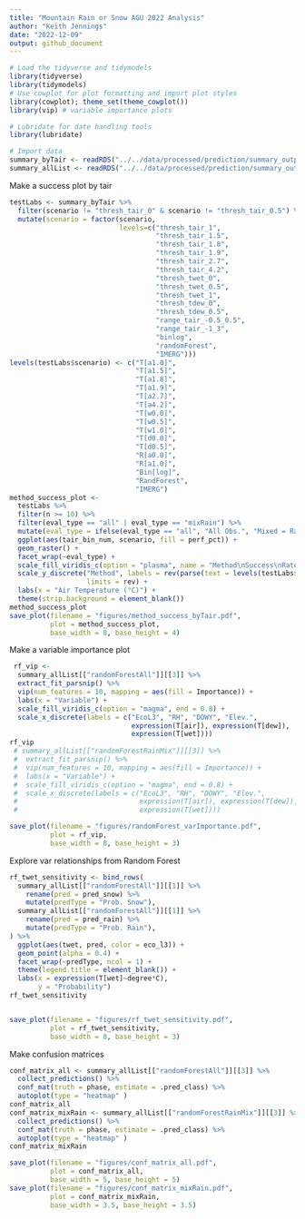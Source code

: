 ```yaml
---
title: "Mountain Rain or Snow AGU 2022 Analysis"
author: "Keith Jennings"
date: "2022-12-09"
output: github_document
--- 
```

 
```r
# Load the tidyverse and tidymodels
library(tidyverse)
library(tidymodels)
# Use cowplot for plot formatting and import plot styles
library(cowplot); theme_set(theme_cowplot())
library(vip) # variable importance plots

# Lubridate for date handling tools
library(lubridate)

# Import data
summary_byTair <- readRDS("../../data/processed/prediction/summary_output_byTair.RDS")
summary_allList <- readRDS("../../data/processed/prediction/summary_output_allList.RDS")

```

Make a success plot by tair

```r
testLabs <- summary_byTair %>% 
  filter(scenario != "thresh_tair_0" & scenario != "thresh_tair_0.5") %>% 
  mutate(scenario = factor(scenario, 
                           levels=c("thresh_tair_1",
                                    "thresh_tair_1.5",
                                    "thresh_tair_1.8",
                                    "thresh_tair_1.9",
                                    "thresh_tair_2.7",
                                    "thresh_tair_4.2",
                                    "thresh_twet_0",
                                    "thresh_twet_0.5",
                                    "thresh_twet_1", 
                                    "thresh_tdew_0",
                                    "thresh_tdew_0.5",
                                    "range_tair_-0.5_0.5",
                                    "range_tair_-1_3",
                                    "binlog",
                                    "randomForest",
                                    "IMERG")))
levels(testLabs$scenario) <- c("T[a1.0]",
                               "T[a1.5]",
                               "T[a1.8]",
                               "T[a1.9]",
                               "T[a2.7]",
                               "T[a4.2]",
                               "T[w0.0]",
                               "T[w0.5]",
                               "T[w1.0]",
                               "T[d0.0]",
                               "T[d0.5]",
                               "R[a0.0]",
                               "R[a1.0]",
                               "Bin[log]",
                               "RandForest",
                               "IMERG")
method_success_plot <- 
  testLabs %>% 
  filter(n >= 10) %>% 
  filter(eval_type == "all" | eval_type == "mixRain") %>% 
  mutate(eval_type = ifelse(eval_type == "all", "All Obs.", "Mixed = Rain")) %>% 
  ggplot(aes(tair_bin_num, scenario, fill = perf_pct)) + 
  geom_raster() + 
  facet_wrap(~eval_type) +
  scale_fill_viridis_c(option = "plasma", name = "Method\nSuccess\nRate (%)") +
  scale_y_discrete("Method", labels = rev(parse(text = levels(testLabs$scenario))),
                   limits = rev) +
  labs(x = "Air Temperature (°C)") +
  theme(strip.background = element_blank())
method_success_plot
save_plot(filename = "figures/method_success_byTair.pdf",
          plot = method_success_plot, 
          base_width = 8, base_height = 4)
```
 
Make a variable importance plot
 
```r


 rf_vip <- 
  summary_allList[["randomForestAll"]][[3]] %>% 
  extract_fit_parsnip() %>% 
  vip(num_features = 10, mapping = aes(fill = Importance)) + 
  labs(x = "Variable") + 
  scale_fill_viridis_c(option = "magma", end = 0.8) +
  scale_x_discrete(labels = c("EcoL3", "RH", "DOWY", "Elev.", 
                              expression(T[air]), expression(T[dew]),
                              expression(T[wet])))
rf_vip
 # summary_allList[["randomForestRainMix"]][[3]] %>% 
 #  extract_fit_parsnip() %>% 
 #  vip(num_features = 10, mapping = aes(fill = Importance)) + 
 #  labs(x = "Variable") + 
 #  scale_fill_viridis_c(option = "magma", end = 0.8) +
 #  scale_x_discrete(labels = c("EcoL3", "RH", "DOWY", "Elev.", 
 #                              expression(T[air]), expression(T[dew]),
 #                              expression(T[wet])))

save_plot(filename = "figures/randomForest_varImportance.pdf",
          plot = rf_vip, 
          base_width = 8, base_height = 3)
```
 
Explore var relationships from Random Forest

```r

rf_twet_sensitivity <- bind_rows(
  summary_allList[["randomForestAll"]][[1]] %>% 
    rename(pred = pred_snow) %>% 
    mutate(predType = "Prob. Snow"),
  summary_allList[["randomForestAll"]][[1]] %>% 
    rename(pred = pred_rain) %>% 
    mutate(predType = "Prob. Rain"),
) %>% 
  ggplot(aes(twet, pred, color = eco_l3)) + 
  geom_point(alpha = 0.4) +
  facet_wrap(~predType, ncol = 1) +
  theme(legend.title = element_blank()) +
  labs(x = expression(T[wet]~degree*C),
       y = "Probability")
rf_twet_sensitivity


save_plot(filename = "figures/rf_twet_sensitivity.pdf",
          plot = rf_twet_sensitivity, 
          base_width = 8, base_height = 3)
```
Make confusion matrices

```r

conf_matrix_all <- summary_allList[["randomForestAll"]][[3]] %>% 
  collect_predictions() %>% 
  conf_mat(truth = phase, estimate = .pred_class) %>% 
  autoplot(type = "heatmap" ) 
conf_matrix_all
conf_matrix_mixRain <- summary_allList[["randomForestRainMix"]][[3]] %>% 
  collect_predictions() %>% 
  conf_mat(truth = phase, estimate = .pred_class) %>% 
  autoplot(type = "heatmap" )
conf_matrix_mixRain

save_plot(filename = "figures/conf_matrix_all.pdf",
          plot = conf_matrix_all, 
          base_width = 5, base_height = 5)
save_plot(filename = "figures/conf_matrix_mixRain.pdf",
          plot = conf_matrix_mixRain, 
          base_width = 3.5, base_height = 3.5)
```


